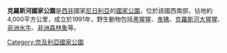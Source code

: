{{Infobox protected area
| name = 克羅斯河國家公園
| alt_name =
| iucn_category = II
| photo = Kwafalls.jpg
| photo_alt = 
| photo_caption = 
| photo_width = 
| map = Nigeria
| map_alt = 
| map_caption = 
| map_width = 
| location = {{flag|Nigeria}}
| nearest_city = 
| lat_d = 5.580451
| lat_m = 
| lat_s = 
| lat_NS = N
| long_d = 8.748379
| long_m = 
| long_s = 
| long_EW = E
| coords =
| coords_ref =
| region = 
| area = 4,000平方公里
| established = 1991年
| visitation_num = 
| visitation_year = 
| governing_body = 
| world_heritage_site = 
| url = 
}}

'''克羅斯河國家公園'''是[[西非|西非]]國家[[尼日利亞|尼日利亞]]的[[國家公園|國家公園]]，位於該國西南部，佔地約4,000平方公里，成立於1991年，野生動物包括[[黑猩猩|黑猩猩]]、[[鬼狒|鬼狒]]、[[克羅斯河大猩猩|克羅斯河大猩猩]]、[[非洲水牛|非洲水牛]]、[[非洲森林象|非洲森林象]]等。

{{Nigeria-geo-stub}}

[[Category:奈及利亞國家公園|Category:奈及利亞國家公園]]